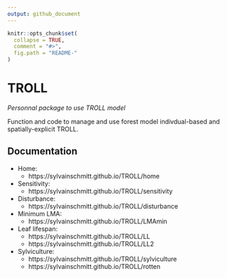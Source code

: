 ```yaml
---
output: github_document
---
```


<!-- README.md is generated from README.Rmd. Please edit that file -->

```r
knitr::opts_chunk$set(
  collapse = TRUE,
  comment = "#>",
  fig.path = "README-"
)
```

# TROLL

*Personnal package to use TROLL model*

Function and code to manage and use forest model indivdual-based and spatially-explicit TROLL.

## Documentation

* Home: 
    - https://sylvainschmitt.github.io/TROLL/home
* Sensitivity: 
    - https://sylvainschmitt.github.io/TROLL/sensitivity
* Disturbance: 
    - https://sylvainschmitt.github.io/TROLL/disturbance
* Minimum LMA: 
    - https://sylvainschmitt.github.io/TROLL/LMAmin
* Leaf lifespan: 
    - https://sylvainschmitt.github.io/TROLL/LL
    - https://sylvainschmitt.github.io/TROLL/LL2
* Sylviculture:
    - https://sylvainschmitt.github.io/TROLL/sylviculture
    - https://sylvainschmitt.github.io/TROLL/rotten

